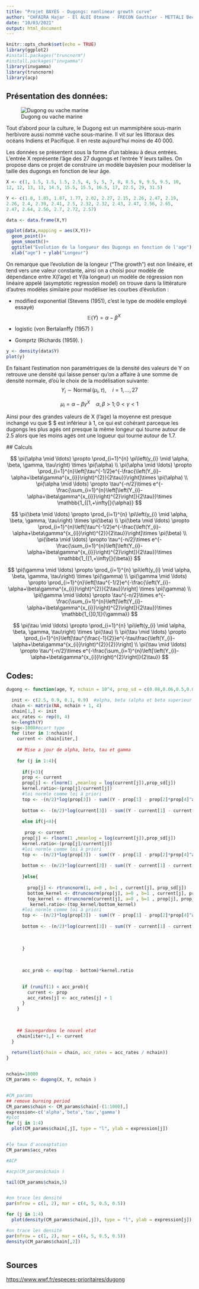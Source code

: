 ```yaml
---
title: "Projet BAYES - Dugongs: nonlinear growth curve"
author: "CHFAIRA Hajar - El ALOI Otmane - FRECON Gauthier - METTALI Bechir "
date: "10/03/2021"
output: html_document
---
```


```r
knitr::opts_chunk$set(echo = TRUE)
library(ggplot2)
#install.packages("truncnorm")
#install.packages("invgamma")
library(invgamma)
library(truncnorm)
library(acp)
```

## Présentation des données:

![Dugong ou vache marine](dugong.jpg)

Tout d'abord pour la culture, le Dugong est un mammiphère sous-marin herbivore aussi nommé vache sous-marine. Il vit sur les littoraux des océans Indiens et Pacifique. Il en reste aujourd'hui moins de 40 000.\

Les données se présentent sous la forme d'un tableau à deux entrées. L'entrée X représente l'âge des 27 dugongs et l'entrée Y leurs tailles. On propose dans ce projet de construire un modèle bayésien pour modèliser la taille des dugongs en fonction de leur âge.

```r
X <- c(1, 1.5, 1.5, 1.5, 2.5, 4, 5, 5, 7, 8, 8.5, 9, 9.5, 9.5, 10, 
12, 12, 13, 13, 14.5, 15.5, 15.5, 16.5, 17, 22.5, 29, 31.5)

Y <- c(1.8, 1.85, 1.87, 1.77, 2.02, 2.27, 2.15, 2.26, 2.47, 2.19, 
2.26, 2.4, 2.39, 2.41, 2.5, 2.32, 2.32, 2.43, 2.47, 2.56, 2.65, 
2.47, 2.64, 2.56, 2.7, 2.72, 2.57)

data <- data.frame(X,Y)

ggplot(data,mapping = aes(X,Y))+
  geom_point()+
  geom_smooth()+
  ggtitle("Evolution de la longueur des Dugongs en fonction de l'age") +
  xlab("age") + ylab("Longeur")

```

On remarque que l'evolution de la longeur ("The growth") est non linéaire, et tend vers une valeur constante, ainsi on a choisi pour modèle de dépendance entre X(l'age) et Y(la longeur) un modèle de régression non linéaire appelé (asymptotic regression model) on trouve dans la littérature d'autres modèles similaire pour modéliser les courbes d'évolution :

-   modified exponential (Stevens (1951), c'est le type de modèle employé essayé) $$
    \mathbb{E}(Y)=\alpha-\beta^{X}
    $$

-   logistic (von Bertalanffy (1957) )

-   Gomprtz (Richards (1959). )

```r
y <- density(data$Y)
plot(y)
```

En faisant l'estimation non paramétriques de la densité des valeurs de Y on retrouve une densité qui laisse penser qu'on a affaire à une somme de densité normale, d'où le choix de la modélisation suivante: $$
Y_{i} \sim \operatorname{Normal}\left(\mu_{i}, \tau\right), \quad i=1, \ldots, 27$$

$$\mu_{i}=\alpha-\beta \gamma^{X} \quad \alpha, \beta>1 ; 0<\gamma<1
$$

Ainsi pour des grandes valeurs de X (l'age) la moyenne est presque inchangé vu que \$ \gama \$ est inférieur à 1, ce qui est cohérant parceque les dugongs les plus agés ont presque la même longeur qui tourne autour de 2.5 alors que les moins agés ont une logueur qui tourne autour de 1.7.

\#\# Calculs

$$
\pi(\alpha \mid \ldots) \propto \prod_{i=1}^{n} \pi\left(y_{i} \mid \alpha, \beta, \gamma, \tau\right) \times \pi(\alpha)
\\
\pi(\alpha \mid \ldots) \propto \prod_{i=1}^{n}\left[\tau^{-1/2}e^{-\frac{\left(Y_{i}-\alpha+\beta\gamma^{x_{i}}\right)^{2}}{2\tau}}\right]\times \pi(\alpha)
\\
\pi(\alpha \mid \ldots) \propto  \tau^{-n/2}\times e^{-\frac{\sum_{i=1}^{n}\left[\left(Y_{i}-\alpha+\beta\gamma^{x_{i}}\right)^{2}\right]}{2\tau}}\times \mathbb{1_{[1,+\infty[}{\alpha}}
$$

$$
\pi(\beta \mid \ldots) \propto \prod_{i=1}^{n} \pi\left(y_{i} \mid \alpha, \beta, \gamma, \tau\right) \times \pi(\beta)
\\
\pi(\beta \mid \ldots) \propto \prod_{i=1}^{n}\left[\tau^{-1/2}e^{-\frac{\left(Y_{i}-\alpha+\beta\gamma^{x_{i}}\right)^{2}}{2\tau}}\right]\times \pi(\beta)
\\
\pi(\beta \mid \ldots) \propto \tau^{-n/2}\times e^{-\frac{\sum_{i=1}^{n}\left[\left(Y_{i}-\alpha+\beta\gamma^{x_{i}}\right)^{2}\right]}{2\tau}}\times \mathbb{1_{[1,+\infty[}{\beta}}
$$

$$
\pi(\gamma \mid \ldots) \propto \prod_{i=1}^{n} \pi\left(y_{i} \mid \alpha, \beta, \gamma, \tau\right) \times \pi(\gamma)
\\
\pi(\gamma \mid \ldots) \propto \prod_{i=1}^{n}\left[\tau^{-1/2}e^{-\frac{\left(Y_{i}-\alpha+\beta\gamma^{x_{i}}\right)^{2}}{2\tau}}\right] \times \pi(\gamma)
\\
\pi(\gamma \mid \ldots) \propto \tau^{-n/2}\times e^{-\frac{\sum_{i=1}^{n}\left[\left(Y_{i}-\alpha+\beta\gamma^{x_{i}}\right)^{2}\right]}{2\tau}}\times \mathbb{1_{]0,1[}{\gamma}}
$$

$$
\pi(\tau \mid \ldots) \propto \prod_{i=1}^{n} \pi\left(y_{i} \mid \alpha, \beta, \gamma, \tau\right) \times \pi(\tau)
\\
\pi(\tau \mid \ldots) \propto \prod_{i=1}^{n}\left[\tau^{\frac{-1}{2}}e^{-\tau\frac{\left(Y_{i}-\alpha+\beta\gamma^{x_{i}}\right)^{2}}{2}}\right]
\\
\pi(\tau \mid \ldots) \propto  \tau^{-n/2}\times e^{-\frac{\sum_{i=1}^{n}\left[\left(Y_{i}-\alpha+\beta\gamma^{x_{i}}\right)^{2}\right]}{2\tau}}
$$

## Codes:

```r


dugong <- function(age, Y, nchain = 10^4, prop_sd = c(0.08,0.06,0.5,0.009)){

  init <- c(2.5, 0.9, 0.1, 0.9)  #alpha, beta (alpha et beta superieur à 1), tau (standard deviation donc on commence à 1) et gamma (entre 0 et 1 donc on prend 0.5)   
  chain <- matrix(NA, nchain + 1, 4)
  chain[1,] <- init
  acc_rates <- rep(0, 4)
  n<-length(Y)
  sig<-1000#ecart type
  for (iter in 1:nchain){
    current <- chain[iter,]
    
    ## Mise a jour de alpha, beta, tau et gamma 
    
    for (j in 1:4){
      
      if(j<3){
      prop <- current
      prop[j] <- rlnorm(1 ,meanlog = log(current[j]),prop_sd[j])
      kernel.ratio<-(prop[j]/current[j])
      #loi normle comme loi à priori
      top <- -(n/2)*log(prop[3]) - sum((Y - prop[1] - prop[2]*prop[4]^age)^2)*(1/(2*prop[3])) +dnorm(prop[j],0,sig,log=TRUE)
      
      bottom <- -(n/2)*log(current[3]) - sum((Y - current[1] - current[2]*current[4]^age)^2)*(1/(2*current[3]))+dnorm(current[j],0,sig,log=TRUE) }
      
      else if(j<4){
        
       prop <- current
      prop[j] <- rlnorm(1 ,meanlog = log(current[j]),prop_sd[j])
      kernel.ratio<-(prop[j]/current[j])
      #loi normle comme loi à priori
      top <- -(n/2)*log(prop[3]) - sum((Y - prop[1] - prop[2]*prop[4]^age)^2)*(1/(2*prop[3])) +dinvgamma(prop[j],0.001,rate=1000,log=TRUE)
      
      bottom <- -(n/2)*log(current[3]) - sum((Y - current[1] - current[2]*current[4]^age)^2)*(1/(2*current[3]))+dinvgamma(current[j],0.001,rate=1000,log=TRUE)     
        
      }else{
         
        prop[j] <- rtruncnorm(1, a=0 , b=1 , current[j], prop_sd[j])
        bottom_kernel <- dtruncnorm(prop[j], a=0 , b=1 , current[j], prop_sd[j])  #on a pas un noyau symetrique !
        top_kernel <- dtruncnorm(current[j], a=0 , b=1 , prop[j], prop_sd[j]) #on a pas un noyau symetrique !
         kernel.ratio<-(top_kernel/bottom_kernel)
      #loi normle comme loi à priori
      top <- -(n/2)*log(prop[3]) - sum((Y - prop[1] - prop[2]*prop[4]^age)^2)*(1/(2*prop[3])) +dunif(prop[j],min=0,max=1,log=TRUE)
      
      bottom <- -(n/2)*log(current[3]) - sum((Y - current[1] - current[2]*current[4]^age)^2)*(1/(2*current[3]))+dunif(current[j],min=0,max=1,log=TRUE)
        
        
        
      }
      
      
      
      acc_prob <- exp(top - bottom)*kernel.ratio
      

      if (runif(1) < acc_prob){
        current <- prop
        acc_rates[j] <- acc_rates[j] + 1
      }
    }
    

    
    ## Sauvegardons le nouvel etat
    chain[iter+1,] <- current
  }
  
  return(list(chain = chain, acc_rates = acc_rates / nchain))
}


nchain=10000
CM_params <- dugong(X, Y, nchain )


#CM_params
## remove burning period
CM_params$chain <- CM_params$chain[-(1:1000),]
expression<-c('alpha','beta','tau','gamma')
#plot
for (j in 1:4)
  plot(CM_params$chain[,j], type = "l", ylab = expression[j])



```

```r
#le taux d'acceaptation
CM_params$acc_rates

```

```r
#ACP

#acp(CM_params$chain )

```



```r
tail(CM_params$chain,5)

```

```r

```

```r

#on trace les densité 
par(mfrow = c(1, 2), mar = c(4, 5, 0.5, 0.5))

for (j in 1:4)
  plot(density(CM_params$chain[,j]), type = "l", ylab = expression[j])


```

```r
#on trace les densité 
par(mfrow = c(1, 2), mar = c(4, 5, 0.5, 0.5))
density(CM_params$chain[,2])

```

```r


```

## Sources

<https://www.wwf.fr/especes-prioritaires/dugong>
